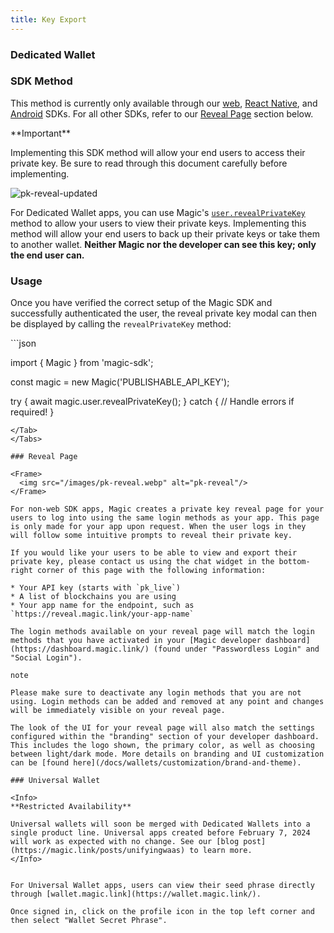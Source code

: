 ```yaml
---
title: Key Export
---
```


### Dedicated Wallet

### SDK Method

<Note>

This method is currently only available through our [web](/docs/api/client-side-sdks/web#revealprivatekey), [React Native](/docs/api/client-side-sdks/react-native#revealprivatekey), and [Android](/docs/api/client-side-sdks/android#revealprivatekey) SDKs. For all other SDKs, refer to our [Reveal Page](/docs/wallets/features/key-export#reveal-page) section below.
</Note>

<Info>
**Important**

Implementing this SDK method will allow your end users to access their private key. Be sure to read through this document carefully before implementing.
</Info>

<Frame>
  <img src="/images/pk-reveal-updated.webp" alt="pk-reveal-updated"/>
</Frame>


For Dedicated Wallet apps, you can use Magic's [`user.revealPrivateKey`](/docs/api/client-side-sdks/web#revealprivatekey) method to allow your users to view their private keys. Implementing this method will allow your end users to back up their private keys or take them to another wallet. **Neither Magic nor the developer can see this key; only the end user can.**

### Usage

Once you have verified the correct setup of the Magic SDK and successfully authenticated the user, the reveal private key modal can then be displayed by calling the `revealPrivateKey` method:


<Tabs>
<Tab title="Javascript">
```json

import { Magic } from 'magic-sdk';

const magic = new Magic('PUBLISHABLE_API_KEY');

try {
  await magic.user.revealPrivateKey();
} catch {
  // Handle errors if required!
}
```
</Tab>
</Tabs>

### Reveal Page

<Frame>
  <img src="/images/pk-reveal.webp" alt="pk-reveal"/>
</Frame>

For non-web SDK apps, Magic creates a private key reveal page for your users to log into using the same login methods as your app. This page is only made for your app upon request. When the user logs in they will follow some intuitive prompts to reveal their private key.

If you would like your users to be able to view and export their private key, please contact us using the chat widget in the bottom-right corner of this page with the following information:

* Your API key (starts with `pk_live`)
* A list of blockchains you are using
* Your app name for the endpoint, such as `https://reveal.magic.link/your-app-name`

The login methods available on your reveal page will match the login methods that you have activated in your [Magic developer dashboard](https://dashboard.magic.link/) (found under "Passwordless Login" and "Social Login").

note

Please make sure to deactivate any login methods that you are not using. Login methods can be added and removed at any point and changes will be immediately visible on your reveal page.

The look of the UI for your reveal page will also match the settings configured within the "branding" section of your developer dashboard. This includes the logo shown, the primary color, as well as choosing between light/dark mode. More details on branding and UI customization can be [found here](/docs/wallets/customization/brand-and-theme).

### Universal Wallet

<Info>
**Restricted Availability**

Universal wallets will soon be merged with Dedicated Wallets into a single product line. Universal apps created before February 7, 2024 will work as expected with no change. See our [blog post](https://magic.link/posts/unifyingwaas) to learn more.
</Info>


For Universal Wallet apps, users can view their seed phrase directly through [wallet.magic.link](https://wallet.magic.link/).

Once signed in, click on the profile icon in the top left corner and then select "Wallet Secret Phrase".
